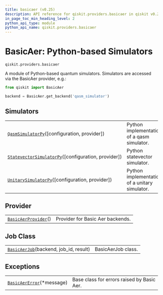 ```yaml
---
title: basicaer (v0.25)
description: API reference for qiskit.providers.basicaer in qiskit v0.25
in_page_toc_min_heading_level: 2
python_api_type: module
python_api_name: qiskit.providers.basicaer
---
```


<span id="module-qiskit.providers.basicaer" />

<span id="qiskit-providers-basicaer" />

<span id="basicaer-python-based-simulators-qiskit-providers-basicaer" />

# BasicAer: Python-based Simulators

`qiskit.providers.basicaer`

A module of Python-based quantum simulators. Simulators are accessed via the BasicAer provider, e.g.:

```python
from qiskit import BasicAer

backend = BasicAer.get_backend('qasm_simulator')
```

## Simulators

|                                                                                                                                                             |                                               |
| ----------------------------------------------------------------------------------------------------------------------------------------------------------- | --------------------------------------------- |
| [`QasmSimulatorPy`](qiskit.providers.basicaer.QasmSimulatorPy "qiskit.providers.basicaer.QasmSimulatorPy")(\[configuration, provider])                      | Python implementation of a qasm simulator.    |
| [`StatevectorSimulatorPy`](qiskit.providers.basicaer.StatevectorSimulatorPy "qiskit.providers.basicaer.StatevectorSimulatorPy")(\[configuration, provider]) | Python statevector simulator.                 |
| [`UnitarySimulatorPy`](qiskit.providers.basicaer.UnitarySimulatorPy "qiskit.providers.basicaer.UnitarySimulatorPy")(\[configuration, provider])             | Python implementation of a unitary simulator. |

## Provider

|                                                                                                                 |                                  |
| --------------------------------------------------------------------------------------------------------------- | -------------------------------- |
| [`BasicAerProvider`](qiskit.providers.basicaer.BasicAerProvider "qiskit.providers.basicaer.BasicAerProvider")() | Provider for Basic Aer backends. |

## Job Class

|                                                                                                                          |                    |
| ------------------------------------------------------------------------------------------------------------------------ | ------------------ |
| [`BasicAerJob`](qiskit.providers.basicaer.BasicAerJob "qiskit.providers.basicaer.BasicAerJob")(backend, job\_id, result) | BasicAerJob class. |

## Exceptions

|                                                                                                                 |                                            |
| --------------------------------------------------------------------------------------------------------------- | ------------------------------------------ |
| [`BasicAerError`](qiskit.providers.basicaer.BasicAerError "qiskit.providers.basicaer.BasicAerError")(\*message) | Base class for errors raised by Basic Aer. |

